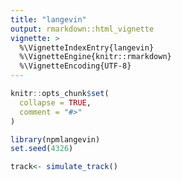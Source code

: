 ```yaml
---
title: "langevin"
output: rmarkdown::html_vignette
vignette: >
  %\VignetteIndexEntry{langevin}
  %\VignetteEngine{knitr::rmarkdown}
  %\VignetteEncoding{UTF-8}
---
```


```r
knitr::opts_chunk$set(
  collapse = TRUE,
  comment = "#>"
)
```

```r
library(npmlangevin)
set.seed(4326)
```

```r
track<- simulate_track()
```